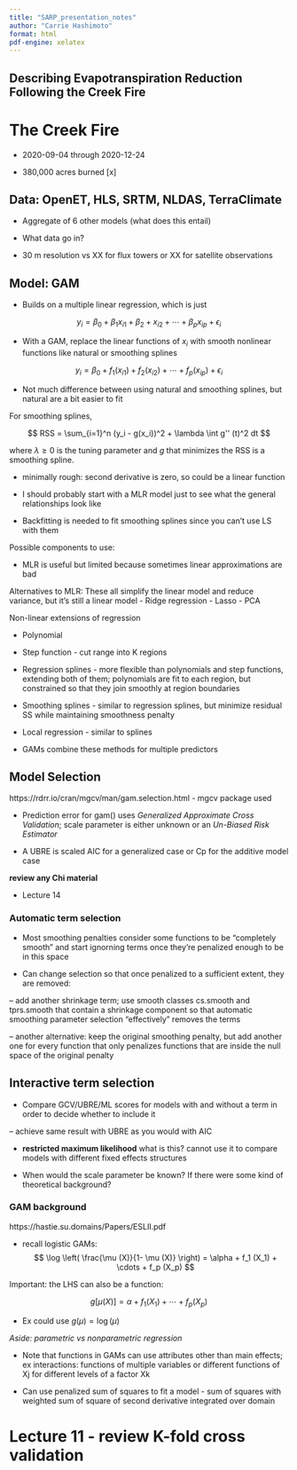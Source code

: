 ```yaml
---
title: "SARP_presentation_notes"
author: "Carrie Hashimoto"
format: html
pdf-engine: xelatex
---
```


## Describing Evapotranspiration Reduction Following the Creek Fire


# The Creek Fire

-   2020-09-04 through 2020-12-24

-   380,000 acres burned \[x\]

## Data: OpenET, HLS, SRTM, NLDAS, TerraClimate

-   Aggregate of 6 other models (what does this entail)

-   What data go in?

-   30 m resolution vs XX for flux towers or XX for satellite observations

## Model: GAM

-   Builds on a multiple linear regression, which is just

$$
y_i = \beta_0 + \beta_1 x_{i1} + \beta_2 + x_{i2} + \cdots + \beta_p x_{ip} + \epsilon_i
$$

-   With a GAM, replace the linear functions of $x_i$ with smooth nonlinear functions like natural or smoothing splines

$$
y_i = \beta_0 + f_1(x_{i1}) + f_2(x_{i2}) + \cdots + f_p(x_{ip}) + \epsilon_i
$$

-   Not much difference between using natural and smoothing splines, but natural are a bit easier to fit

For smoothing splines,

$$
RSS = \sum_{i=1}^n (y_i - g(x_i))^2 + \lambda \int g'' (t)^2 dt
$$

where $\lambda \geq 0$ is the tuning parameter and $g$ that minimizes the RSS is a smoothing spline.

- minimally rough: second derivative is zero, so could be a linear function


- I should probably start with a MLR model just to see what the general relationships look like

- Backfitting is needed to fit smoothing splines since you can't use LS with them

Possible components to use:

- MLR is useful but limited because sometimes linear approximations are bad

Alternatives to MLR:
These all simplify the linear model and reduce variance, but it's still a linear model
- Ridge regression
- Lasso
- PCA

Non-linear extensions of regression

- Polynomial

- Step function - cut range into K regions

- Regression splines - more flexible than polynomials and step functions, extending both of them; polynomials are fit to each region, but constrained so that they join smoothly at region boundaries

- Smoothing splines - similar to regression splines, but minimize residual SS while maintaining smoothness penalty

- Local regression - similar to splines

- GAMs combine these methods for multiple predictors

## Model Selection
https://rdrr.io/cran/mgcv/man/gam.selection.html
- mgcv package used

- Prediction error for gam() uses *Generalized Approximate Cross Validation*; scale parameter is either unknown or an *Un-Biased Risk Estimator*

- A UBRE is scaled AIC for a generalized case or Cp for the additive model case



**review any Chi material**

- Lecture 14

### Automatic term selection

- Most smoothing penalties consider some functions to be "completely smooth" and start ignorning terms once they're penalized enough to be in this space

- Can change selection so that once penalized to a sufficient extent, they are removed:

-- add another shrinkage term; use smooth classes cs.smooth and tprs.smooth that contain a shrinkage component so that automatic smoothing parameter selection "effectively" removes the terms

-- another alternative: keep the original smoothing penalty, but add another one for every function that only penalizes functions that are inside the null space of the original penalty

## Interactive term selection

- Compare GCV/UBRE/ML scores for models with and without a term in order to decide whether to include it

-- achieve same result with UBRE as you would with AIC

- **restricted maximum likelihood** what is this? cannot use it to compare models with different fixed effects structures

- When would the scale parameter be known? If there were some kind of theoretical background?

### GAM background
https://hastie.su.domains/Papers/ESLII.pdf

- recall logistic GAMs: 
$$
\log \left( \frac{\mu (X)}{1- \mu (X)} \right) = \alpha + f_1 (X_1) + \cdots + f_p (X_p)
$$

Important: the LHS can also be a function:

$$
g[\mu (X)] = \alpha + f_1 (X_1) + \cdots + f_p (X_p)
$$

- Ex could use $g(\mu) = \log (\mu)$

*Aside: parametric vs nonparametric regression*

- Note that functions in GAMs can use attributes other than main effects; ex interactions: functions of multiple variables or different functions of Xj for different levels of a factor Xk

- Can use penalized sum of squares to fit a model - sum of squares with weighted sum of square of second derivative integrated over domain

# Lecture 11 - review K-fold cross validation

